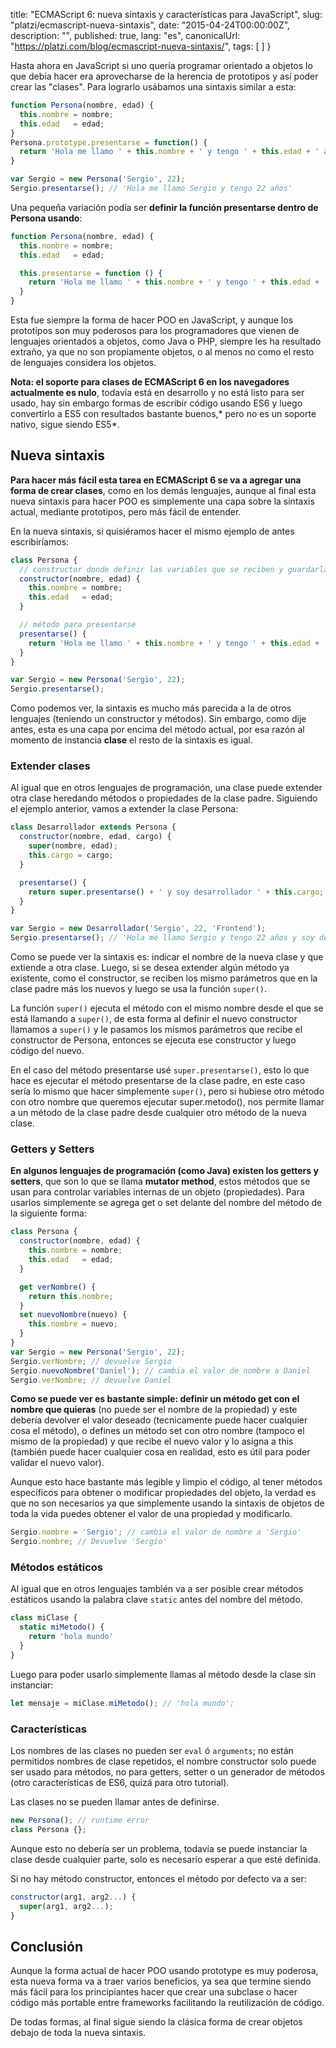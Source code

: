 
  title: "ECMAScript 6: nueva sintaxis y características para JavaScript",
  slug: "platzi/ecmascript-nueva-sintaxis",
  date: "2015-04-24T00:00:00Z",
  description: "",
  published: true,
  lang: "es",
  canonicalUrl: "https://platzi.com/blog/ecmascript-nueva-sintaxis/",
  tags: [
  ]
}


Hasta ahora en JavaScript si uno quería programar orientado a objetos lo que debía hacer era aprovecharse de la herencia de prototipos y así poder crear las "clases". Para lograrlo usábamos una sintaxis similar a esta:

```js
function Persona(nombre, edad) {  
  this.nombre = nombre;
  this.edad   = edad;
}
Persona.prototype.presentarse = function() {  
  return 'Hola me llamo ' + this.nombre + ' y tengo ' + this.edad + ' años';
}

var Sergio = new Persona('Sergio', 22);  
Sergio.presentarse(); // 'Hola me llamo Sergio y tengo 22 años' 
```

Una pequeña variación podía ser **definir la función presentarse dentro de Persona usando**:

```js
function Persona(nombre, edad) {  
  this.nombre = nombre;
  this.edad   = edad;

  this.presentarse = function () {
    return 'Hola me llamo ' + this.nombre + ' y tengo ' + this.edad + ' años';
  }
}
```

Esta fue siempre la forma de hacer POO en JavaScript, y aunque los prototipos son muy poderosos para los programadores que vienen de lenguajes orientados a objetos, como Java o PHP, siempre les ha resultado extraño, ya que no son propiamente objetos, o al menos no como el resto de lenguajes considera los objetos.

**Nota: el soporte para clases de ECMAScript 6 en los navegadores actualmente es nulo**, todavía está en desarrollo y no está listo para ser usado, hay sin embargo formas de escribir código usando ES6 y luego convertirlo a ES5 con resultados bastante buenos,* pero no es un soporte nativo, sigue siendo ES5*.

## Nueva sintaxis

**Para hacer más fácil esta tarea en ECMAScript 6 se va a agregar una forma de crear clases**, como en los demás lenguajes, aunque al final esta nueva sintaxis para hacer POO es simplemente una capa sobre la sintaxis actual, mediante prototipos, pero más fácil de entender.

En la nueva sintaxis, si quisiéramos hacer el mismo ejemplo de antes escribiríamos:

```js
class Persona {  
  // constructor donde definir las variables que se reciben y guardarlas en el objeto usando this
  constructor(nombre, edad) {
    this.nombre = nombre;
    this.edad   = edad;
  }

  // método para presentarse
  presentarse() {
    return 'Hola me llamo ' + this.nombre + ' y tengo ' + this.edad + ' años';
  }
}

var Sergio = new Persona('Sergio', 22);  
Sergio.presentarse();  
```

Como podemos ver, la sintaxis es mucho más parecida a la de otros lenguajes (teniendo un constructor y métodos). Sin embargo, como dije antes, esta es una capa por encima del método actual, por esa razón al momento de instancia **clase** el resto de la sintaxis es igual.

### Extender clases

Al igual que en otros lenguajes de programación, una clase puede extender otra clase heredando métodos o propiedades de la clase padre. Siguiendo el ejemplo anterior, vamos a extender la clase Persona:

```js
class Desarrollador extends Persona {  
  constructor(nombre, edad, cargo) {
    super(nombre, edad);
    this.cargo = cargo;
  }

  presentarse() {
    return super.presentarse() + ' y soy desarrollador ' + this.cargo;
  }
}

var Sergio = new Desarrollador('Sergio', 22, 'Frontend');  
Sergio.presentarse(); // 'Hola me llamo Sergio y tengo 22 años y soy desarrollador Frontend'  
```

Como se puede ver la sintaxis es: indicar el nombre de la nueva clase y que extiende a otra clase. Luego, si se desea extender algún método ya existente, como el constructor, se reciben los mismo parámetros que en la clase padre más los nuevos y luego se usa la función `super()`.

La función `super()` ejecuta el método con el mismo nombre desde el que se está llamando a `super()`, de esta forma al definir el nuevo constructor llamamos a `super()` y le pasamos los mismos parámetros que recibe el constructor de Persona, entonces se ejecuta ese constructor y luego código del nuevo.

En el caso del método presentarse usé `super.presentarse()`, esto lo que hace es ejecutar el método presentarse de la clase padre, en este caso sería lo mismo que hacer simplemente `super()`, pero si hubiese otro método con otro nombre que queremos ejecutar super.metodo(), nos permite llamar a un método de la clase padre desde cualquier otro método de la nueva clase.

### Getters y Setters

**En algunos lenguajes de programación (como Java) existen los getters y setters**, que son lo que se llama **mutator method**, estos métodos que se usan para controlar variables internas de un objeto (propiedades). Para usarlos simplemente se agrega get o set delante del nombre del método de la siguiente forma:

```js
class Persona {  
  constructor(nombre, edad) {
    this.nombre = nombre;
    this.edad   = edad;
  }

  get verNombre() {
    return this.nombre;
  }
  set nuevoNombre(nuevo) {
    this.nombre = nuevo;
  }
}
var Sergio = new Persona('Sergio', 22);  
Sergio.verNombre; // devuelve Sergio  
Sergio.nuevoNombre('Daniel'); // cambia el valor de nombre a Daniel  
Sergio.verNombre; // devuelve Daniel  
```

**Como se puede ver es bastante simple: definir un método get con el nombre que quieras** (no puede ser el nombre de la propiedad) y este debería devolver el valor deseado (tecnicamente puede hacer cualquier cosa el método), o defines un método set con otro nombre (tampoco el mismo de la propiedad) y que recibe el nuevo valor y lo asigna a this (también puede hacer cualquier cosa en realidad, esto es útil para poder validar el nuevo valor).

Aunque esto hace bastante más legible y limpio el código, al tener métodos específicos para obtener o modificar propiedades del objeto, la verdad es que no son necesarios ya que simplemente usando la sintaxis de objetos de toda la vida puedes obtener el valor de una propiedad y modificarlo.

```js
Sergio.nombre = 'Sergio'; // cambia el valor de nombre a 'Sergio'  
Sergio.nombre; // Devuelve 'Sergio'  
```

### Métodos estáticos

Al igual que en otros lenguajes también va a ser posible crear métodos estáticos usando la palabra clave `static` antes del nombre del método.

```js
class miClase {  
  static miMetodo() {
    return 'hola mundo'
  }
}
```

Luego para poder usarlo simplemente llamas al método desde la clase sin instanciar:

```js
let mensaje = miClase.miMetodo(); // 'hola mundo';  
```

### Características

Los nombres de las clases no pueden ser `eval` ó `arguments`; no están permitidos nombres de clase repetidos, el nombre constructor solo puede ser usado para métodos, no para getters, setter o un generador de métodos (otro características de ES6, quizá para otro tutorial).

Las clases no se pueden llamar antes de definirse.

```js
new Persona(); // runtime error  
class Persona {};  
```

Aunque esto no debería ser un problema, todavía se puede instanciar la clase desde cualquier parte, solo es necesario esperar a que esté definida.

Si no hay método constructor, entonces el método por defecto va a ser:

```js
constructor(arg1, arg2...) {  
  super(arg1, arg2...);
}
```

## Conclusión

Aunque la forma actual de hacer POO usando prototype es muy poderosa, esta nueva forma va a traer varios beneficios, ya sea que termine siendo más fácil para los principiantes hacer que crear una subclase o hacer código más portable entre frameworks facilitando la reutilización de código.

De todas formas, al final sigue siendo la clásica forma de crear objetos debajo de toda la nueva sintaxis.
